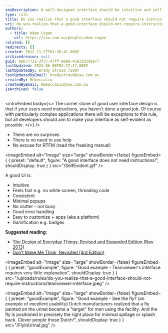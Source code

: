 ```yaml
---
seoDescription: A well-designed interface should be intuitive and self-explanent, eliminating the need for instructions.
type: rule
title: Do you realize that a good interface should not require instructions?
uri: do-you-realize-that-a-good-interface-should-not-require-instructions
authors:
  - title: Adam Cogan
    url: https://ssw.com.au/people/adam-cogan
related: []
redirects: []
created: 2012-11-27T01:30:41.000Z
archivedreason: null
guid: 9eb77731-2f37-47ff-a089-45832d3da977
lastUpdated: 2024-06-08T03:27:17.000Z
lastUpdatedBy: Brady Stroud [SSW]
lastUpdatedByEmail: bradystroud@ssw.com.au
createdBy: RebeccaLiu
createdByEmail: RebeccaLiu@ssw.com.au
isArchived: false
---
```


<introEmbed
  body={<>
The corner stone of good user interface design is that if your users need instructions, you haven't done a good job. Of course with particularly complex applications there will be exceptions to this rule, but all developers should aim to make your interface as self-evident as possible.
  </>}
/>
* There are no surprises
* There is no need to use help
* No excuse for RTFM (read the freaking manual)


<imageEmbed
  alt="Image"
  size="large"
  showBorder={false}
  figureEmbed={ {
    preset: "default",
    figure: "A good interface does not need instructions!",
    shouldDisplay: true
  } }
  src="/SelfEvident.gif"
/>

A good UI is:

* Intuitive
* Feels fast e.g. no white screen, threading code
* Consistent
* Minimal popups
* No clutter - not busy
* Good error handling
* Easy to customize + apps (aka a platform)
* Gamification e.g. badges

**Suggested reading:**

* [The Design of Everyday Things: Revised and Expanded Edition (Nov 2013)](https://www.amazon.com/Design-Everyday-Things-Revised-Expanded/dp/0465050654)
* [Don’t Make Me Think, Revisited (3rd Edition)](https://www.amazon.com/Dont-Make-Think-Revisited-Usability/dp/0321965515)

<imageEmbed
  alt="Image"
  size="large"
  showBorder={false}
  figureEmbed={ {
    preset: "goodExample",
    figure: "Good example - Teamviewer's interface requires very little explanation",
    shouldDisplay: true
  } }
  src="/uploads/rules/do-you-realize-that-a-good-interface-should-not-require-instructions/teamviewer-interface.jpeg"
/>

<imageEmbed
  alt="Image"
  size="large"
  showBorder={false}
  figureEmbed={ {
    preset: "goodExample",
    figure: "Good example - See the fly? (an example of excellent usability) Dutch manufacturers realized that a fly painted on the urinal became a \"target\" for men using the facility. And the fly is positioned in precisely the right place for minimal spillage or splash back. Clever people those Dutch!",
    shouldDisplay: true
  } }
  src="/FlyInUrinal.jpg"
/>
